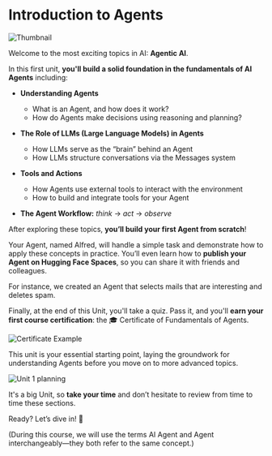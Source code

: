# Introduction to Agents

<img src="https://huggingface.co/datasets/agents-course/course-images/resolve/main/en/unit1/thumbnail.jpg" alt="Thumbnail"/>

Welcome to the most exciting topics in AI: **Agentic AI**.

In this first unit, **you'll build a solid foundation in the fundamentals of AI Agents** including:

- **Understanding Agents**  
  - What is an Agent, and how does it work?  
  - How do Agents make decisions using reasoning and planning?

- **The Role of LLMs (Large Language Models) in Agents**  
  - How LLMs serve as the “brain” behind an Agent  
  - How LLMs structure conversations via the Messages system

- **Tools and Actions**  
  - How Agents use external tools to interact with the environment  
  - How to build and integrate tools for your Agent

- **The Agent Workflow:** *think* → *act* → *observe*

After exploring these topics, **you’ll build your first Agent from scratch**! 

Your Agent, named Alfred, will handle a simple task and demonstrate how to apply these concepts in practice. You’ll even learn how to **publish your Agent on Hugging Face Spaces**, so you can share it with friends and colleagues.

For instance, we created an Agent that selects mails that are interesting and deletes spam.

<!-- Todo: Add space -->

Finally, at the end of this Unit, you'll take a quiz. Pass it, and you'll **earn your first course certification**: the 🎓 Certificate of Fundamentals of Agents.

<img src="https://huggingface.co/datasets/agents-course/course-images/resolve/main/en/unit1/certificate-example.jpg" alt="Certificate Example"/>

This unit is your essential starting point, laying the groundwork for understanding Agents before you move on to more advanced topics.

<img src="https://huggingface.co/datasets/agents-course/course-images/resolve/main/en/unit1/whiteboard-no-check.jpg" alt="Unit 1 planning"/>

It's a big Unit, so **take your time** and don’t hesitate to review from time to time these sections.

Ready? Let’s dive in! 🚀

(During this course, we will use the terms AI Agent and Agent interchangeably—they both refer to the same concept.)